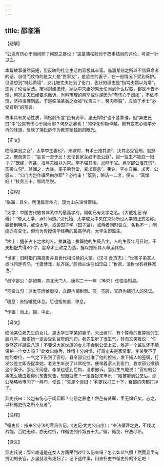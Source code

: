 ```yaml
---
---
---
```

title: 邵临淄
---




【题解】


“公岂有伤心于闺闼耶？何怒之暴也！”这是蒲松龄对于故事结局的评论，可谓一针见血。

本篇故事虽然简短，但反映的社会生活内容极其丰富。临淄某翁之所以不信算命者的话，自信而仗恃的是女儿是“世家女”，是监生的妻子，在一般情况下受到保护。但没想到“祸起萧墙”，女儿被丈夫告到了衙门，告状的理由是“指骂夫婿以为常”，违背了伦理家法。按照封建法律，家庭中夫妻吵架无论闹到什么程度，都是不告不理，何况丈夫已经要求撤诉。岂料审理的邑宰或许是因为“有伤心于闺闼”，不依不饶，坚持审理到底。于是临淄某翁之女被“杖责三十，臀肉尽脱”，应验了术士“必受官刑”的预言。

故事具有笑话性质，蒲松龄所言“邑有贤宰，里无悍妇”也不甚靠谱，但“异史氏曰”中“公岂有伤心于闺闼耶？何怒之暴也！”的评论却极卓越，颇有变态心理学分析的味道，反映了蒲松龄作为教育家独到的眼光。

【正文】

临淄某翁之女¹，太学李生妻也²。未嫁时，有术士推其造³，决其必受官刑。翁怒之，既而笑曰：“妄言一至于此！无论世家女必不至公庭⁴，岂一监生不能庇一妇乎？”既嫁，悍甚，指骂夫婿以为常。李不堪其虐，忿鸣于官。邑宰邵公准其词⁵，签役立勾⁶。翁闻之，大骇，率子弟登堂，哀求寝息⁷。弗许。李亦自悔，求罢。公怒曰：“公门内岂作辍尽由尔耶⁸？必拘审！”既到，略诘一二言，便曰：“真悍妇！”杖责三十，臀肉尽脱。





【注释】


¹临淄：县名。明清属青州府，现为山东淄博管辖。

²太学：中国古代教育体系中的最高学府。周朝已有太学之名。《大戴礼记·保傅》：“帝入太学，承师问道。”汉代始，太学成为中央在京师所设大学的正式名称。魏晋到明清，或设太学，或设国子学（国子监），或两者同时设立，名称不一，制度亦有变化，但均为传授儒学经典的最高学府。太学生即监生。

³术士：擅长占卜之术的人。推其造：推算她的生辰八字。人的生辰年月日时，干支相配共得8个字，星命术士称之为造，据以推断其人命运休咎。

⁴世家：旧时指门第高贵并且世代相沿续的人家。《汉书·食货志》：“世家子弟富人或斗鸡走狗马，弋猎博戏，乱齐民。”颜师古注引如淳曰：“世家，谓世世有禄秩家也。”

⁵邑宰邵公：邵如崙，湖北天门人，康熙二十一年（1682）任临淄知县。

⁶签役立勾：派发签牌给衙役，立即拘捕到案。签，签牌，官府拘捕犯人的凭证。

⁷寝息：原指睡觉休息。后也指搁置，停息。

⁸作辍：动止。辍，中止。





【译文】


临淄某位老先生的女儿，是太学生李某的妻子。未出嫁时，有个算命的推算她的生辰八字，断定她一定会受到官府的刑罚。老先生听了很生气，转而又笑着说：“你竟然这样胡说八道！不要说大家世族的女儿不会到公堂上去，难道一个监生还不能保护一个女人吗？”此女出嫁后，性情十分凶悍，打骂丈夫是家常事。李某受不了她的虐待，一气之下告到了官府。县令邵公批准了他的控告，发下捕人的签牌，打发公差立即去捉拿她。老先生听说了非常吃惊，便带着家人到衙门，哀求邵公撤销这个案子。邵公不同意。李某也感到后悔，请求撤诉。邵公生气地说：“官府的公事怎么能由着你们想告就告，想撤就撤？一定要捉来审讯！”她被带到公堂后，邵公略略地审问了一两句，便说：“真是个泼妇！”判定杖打三十下，臀部的肉都打掉了。

异史氏曰：公岂有伤心于闺闼耶？何怒之暴也！然邑有贤宰，里无悍妇矣。志之，以补循吏传之所不及者⁹。





【注释】


⁹循吏传：指奉公守法的官员传记。《史记·太史公自序》：“奉法循理之吏，不伐功矜能，百姓无称，亦无过行，作循吏列传第五十九。”循，循良，守法尽职。





【译文】


异史氏说：邵公难道是在女人方面受到过什么伤害吗？怎么如此气愤！然而县里有贤明的长官，乡里就没有泼妇了。记下这件事，用来补史书循吏传的不足吧！